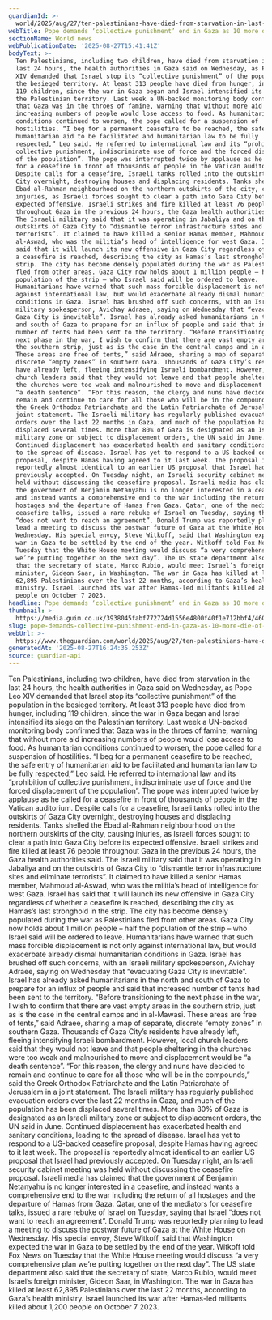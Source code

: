 ```yaml
---
guardianId: >-
  world/2025/aug/27/ten-palestinians-have-died-from-starvation-in-last-24-hours-says-gaza-health-ministry
webTitle: Pope demands ‘collective punishment’ end in Gaza as 10 more die of hunger
sectionName: World news
webPublicationDate: '2025-08-27T15:41:41Z'
bodyText: >-
  Ten Palestinians, including two children, have died from starvation in the
  last 24 hours, the health authorities in Gaza said on Wednesday, as Pope Leo
  XIV demanded that Israel stop its “collective punishment” of the population in
  the besieged territory. At least 313 people have died from hunger, including
  119 children, since the war in Gaza began and Israel intensified its siege on
  the Palestinian territory. Last week a UN-backed monitoring body confirmed
  that Gaza was in the throes of famine, warning that without more aid
  increasing numbers of people would lose access to food. As humanitarian
  conditions continued to worsen, the pope called for a suspension of
  hostilities. “I beg for a permanent ceasefire to be reached, the safe entry of
  humanitarian aid to be facilitated and humanitarian law to be fully
  respected,” Leo said. He referred to international law and its “prohibition of
  collective punishment, indiscriminate use of force and the forced displacement
  of the population”. The pope was interrupted twice by applause as he called
  for a ceasefire in front of thousands of people in the Vatican auditorium.
  Despite calls for a ceasefire, Israeli tanks rolled into the outskirts of Gaza
  City overnight, destroying houses and displacing residents. Tanks shelled the
  Ebad al-Rahman neighbourhood on the northern outskirts of the city, causing
  injuries, as Israeli forces sought to clear a path into Gaza City before its
  expected offensive. Israeli strikes and fire killed at least 76 people
  throughout Gaza in the previous 24 hours, the Gaza health authorities said.
  The Israeli military said that it was operating in Jabaliya and on the
  outskirts of Gaza City to “dismantle terror infrastructure sites and eliminate
  terrorists”. It claimed to have killed a senior Hamas member, Mahmoud
  al-Aswad, who was the militia’s head of intelligence for west Gaza. Israel has
  said that it will launch its new offensive in Gaza City regardless of whether
  a ceasefire is reached, describing the city as Hamas’s last stronghold in the
  strip. The city has become densely populated during the war as Palestinians
  fled from other areas. Gaza City now holds about 1 million people – half the
  population of the strip – who Israel said will be ordered to leave.
  Humanitarians have warned that such mass forcible displacement is not only
  against international law, but would exacerbate already dismal humanitarian
  conditions in Gaza. Israel has brushed off such concerns, with an Israeli
  military spokesperson, Avichay Adraee, saying on Wednesday that “evacuating
  Gaza City is inevitable”. Israel has already asked humanitarians in the north
  and south of Gaza to prepare for an influx of people and said that increased
  number of tents had been sent to the territory. “Before transitioning to the
  next phase in the war, I wish to confirm that there are vast empty areas in
  the southern strip, just as is the case in the central camps and in al-Mawasi.
  These areas are free of tents,” said Adraee, sharing a map of separate,
  discrete “empty zones” in southern Gaza. Thousands of Gaza City’s residents
  have already left, fleeing intensifying Israeli bombardment. However, local
  church leaders said that they would not leave and that people sheltering in
  the churches were too weak and malnourished to move and displacement would be
  “a death sentence”. “For this reason, the clergy and nuns have decided to
  remain and continue to care for all those who will be in the compounds,” said
  the Greek Orthodox Patriarchate and the Latin Patriarchate of Jerusalem in a
  joint statement. The Israeli military has regularly published evacuation
  orders over the last 22 months in Gaza, and much of the population has been
  displaced several times. More than 80% of Gaza is designated as an Israeli
  military zone or subject to displacement orders, the UN said in June.
  Continued displacement has exacerbated health and sanitary conditions, leading
  to the spread of disease. Israel has yet to respond to a US-backed ceasefire
  proposal, despite Hamas having agreed to it last week. The proposal is
  reportedly almost identical to an earlier US proposal that Israel had
  previously accepted. On Tuesday night, an Israeli security cabinet meeting was
  held without discussing the ceasefire proposal. Israeli media has claimed that
  the government of Benjamin Netanyahu is no longer interested in a ceasefire,
  and instead wants a comprehensive end to the war including the return of all
  hostages and the departure of Hamas from Gaza. Qatar, one of the mediators for
  ceasefire talks, issued a rare rebuke of Israel on Tuesday, saying that Israel
  “does not want to reach an agreement”. Donald Trump was reportedly planning to
  lead a meeting to discuss the postwar future of Gaza at the White House on
  Wednesday. His special envoy, Steve Witkoff, said that Washington expected the
  war in Gaza to be settled by the end of the year. Witkoff told Fox News on
  Tuesday that the White House meeting would discuss “a very comprehensive plan
  we’re putting together on the next day”. The US state department also said
  that the secretary of state, Marco Rubio, would meet Israel’s foreign
  minister, Gideon Saar, in Washington. The war in Gaza has killed at least
  62,895 Palestinians over the last 22 months, according to Gaza’s health
  ministry. Israel launched its war after Hamas-led militants killed about 1,200
  people on October 7 2023.
headline: Pope demands ‘collective punishment’ end in Gaza as 10 more die of hunger
thumbnail: >-
  https://media.guim.co.uk/3938045fabf772724d1556e4800f40f1e712bbf4/460_0_4800_3840/500.jpg
slug: pope-demands-collective-punishment-end-in-gaza-as-10-more-die-of-hunger
webUrl: >-
  https://www.theguardian.com/world/2025/aug/27/ten-palestinians-have-died-from-starvation-in-last-24-hours-says-gaza-health-ministry
generatedAt: '2025-08-27T16:24:35.253Z'
source: guardian-api
---
```

Ten Palestinians, including two children, have died from starvation in the last 24 hours, the health authorities in Gaza said on Wednesday, as Pope Leo XIV demanded that Israel stop its “collective punishment” of the population in the besieged territory. At least 313 people have died from hunger, including 119 children, since the war in Gaza began and Israel intensified its siege on the Palestinian territory. Last week a UN-backed monitoring body confirmed that Gaza was in the throes of famine, warning that without more aid increasing numbers of people would lose access to food. As humanitarian conditions continued to worsen, the pope called for a suspension of hostilities. “I beg for a permanent ceasefire to be reached, the safe entry of humanitarian aid to be facilitated and humanitarian law to be fully respected,” Leo said. He referred to international law and its “prohibition of collective punishment, indiscriminate use of force and the forced displacement of the population”. The pope was interrupted twice by applause as he called for a ceasefire in front of thousands of people in the Vatican auditorium. Despite calls for a ceasefire, Israeli tanks rolled into the outskirts of Gaza City overnight, destroying houses and displacing residents. Tanks shelled the Ebad al-Rahman neighbourhood on the northern outskirts of the city, causing injuries, as Israeli forces sought to clear a path into Gaza City before its expected offensive. Israeli strikes and fire killed at least 76 people throughout Gaza in the previous 24 hours, the Gaza health authorities said. The Israeli military said that it was operating in Jabaliya and on the outskirts of Gaza City to “dismantle terror infrastructure sites and eliminate terrorists”. It claimed to have killed a senior Hamas member, Mahmoud al-Aswad, who was the militia’s head of intelligence for west Gaza. Israel has said that it will launch its new offensive in Gaza City regardless of whether a ceasefire is reached, describing the city as Hamas’s last stronghold in the strip. The city has become densely populated during the war as Palestinians fled from other areas. Gaza City now holds about 1 million people – half the population of the strip – who Israel said will be ordered to leave. Humanitarians have warned that such mass forcible displacement is not only against international law, but would exacerbate already dismal humanitarian conditions in Gaza. Israel has brushed off such concerns, with an Israeli military spokesperson, Avichay Adraee, saying on Wednesday that “evacuating Gaza City is inevitable”. Israel has already asked humanitarians in the north and south of Gaza to prepare for an influx of people and said that increased number of tents had been sent to the territory. “Before transitioning to the next phase in the war, I wish to confirm that there are vast empty areas in the southern strip, just as is the case in the central camps and in al-Mawasi. These areas are free of tents,” said Adraee, sharing a map of separate, discrete “empty zones” in southern Gaza. Thousands of Gaza City’s residents have already left, fleeing intensifying Israeli bombardment. However, local church leaders said that they would not leave and that people sheltering in the churches were too weak and malnourished to move and displacement would be “a death sentence”. “For this reason, the clergy and nuns have decided to remain and continue to care for all those who will be in the compounds,” said the Greek Orthodox Patriarchate and the Latin Patriarchate of Jerusalem in a joint statement. The Israeli military has regularly published evacuation orders over the last 22 months in Gaza, and much of the population has been displaced several times. More than 80% of Gaza is designated as an Israeli military zone or subject to displacement orders, the UN said in June. Continued displacement has exacerbated health and sanitary conditions, leading to the spread of disease. Israel has yet to respond to a US-backed ceasefire proposal, despite Hamas having agreed to it last week. The proposal is reportedly almost identical to an earlier US proposal that Israel had previously accepted. On Tuesday night, an Israeli security cabinet meeting was held without discussing the ceasefire proposal. Israeli media has claimed that the government of Benjamin Netanyahu is no longer interested in a ceasefire, and instead wants a comprehensive end to the war including the return of all hostages and the departure of Hamas from Gaza. Qatar, one of the mediators for ceasefire talks, issued a rare rebuke of Israel on Tuesday, saying that Israel “does not want to reach an agreement”. Donald Trump was reportedly planning to lead a meeting to discuss the postwar future of Gaza at the White House on Wednesday. His special envoy, Steve Witkoff, said that Washington expected the war in Gaza to be settled by the end of the year. Witkoff told Fox News on Tuesday that the White House meeting would discuss “a very comprehensive plan we’re putting together on the next day”. The US state department also said that the secretary of state, Marco Rubio, would meet Israel’s foreign minister, Gideon Saar, in Washington. The war in Gaza has killed at least 62,895 Palestinians over the last 22 months, according to Gaza’s health ministry. Israel launched its war after Hamas-led militants killed about 1,200 people on October 7 2023.
